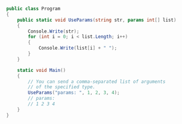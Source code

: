 ```csharp
public class Program
{
    public static void UseParams(string str, params int[] list)
    {
        Console.Write(str);
        for (int i = 0; i < list.Length; i++)
        {
            Console.Write(list[i] + " ");
        }
    }

    static void Main()
    {
        // You can send a comma-separated list of arguments
        // of the specified type.
        UseParams("params: ", 1, 2, 3, 4);
        // params: 
        // 1 2 3 4
    }
}
```